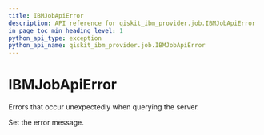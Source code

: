 ```yaml
---
title: IBMJobApiError
description: API reference for qiskit_ibm_provider.job.IBMJobApiError
in_page_toc_min_heading_level: 1
python_api_type: exception
python_api_name: qiskit_ibm_provider.job.IBMJobApiError
---
```


# IBMJobApiError

<Class id="qiskit_ibm_provider.job.IBMJobApiError" github="https://github.com/qiskit/qiskit-ibm-provider/tree/stable/0.7/qiskit_ibm_provider/job/exceptions.py" signature="IBMJobApiError(*message)">
  Errors that occur unexpectedly when querying the server.

  Set the error message.
</Class>

